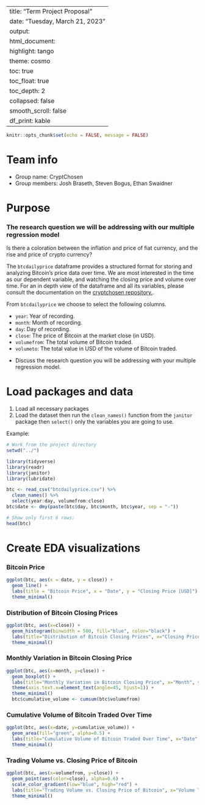 
---
title: "Term Project Proposal"
date: "Tuesday, March 21, 2023"
output:
  html_document:
    highlight: tango
    theme: cosmo
    toc: true
    toc_float: true
    toc_depth: 2
    collapsed: false
    smooth_scroll: false
    df_print: kable
---

```r
knitr::opts_chunk$set(echo = FALSE, message = FALSE)
```

<!-- DO NOT EDIT ANYTHING ABOVE THIS LINE -->

# Team info

* Group name: CryptChosen
* Group members: Josh Braseth, Steven Bogus, Ethan Swaidner

# Purpose

### The research question we will be addressing with our multiple regression model
Is there a coloration between the inflation and price of fiat currency, and the rise and price of crypto currency?

The `btcdailyprice` dataframe provides a structured format for storing and analyzing Bitcoin's price data over time. We are most interested in the time as our dependent variable, and watching the closing price and volume over time. For an in depth view of the dataframe and all its variables, please consult the documentation on the [cryptchosen repository.](https://github.com/jbraseth/cryptchosen).

From `btcdailyprice` we choose to select the following columns.

- `year`: Year of recording.
- `month`: Month of recording.
- `day`: Day of recording.
- `close`: The price of Bitcoin at the market close (in USD).
- `volumefrom`: The total volume of Bitcoin traded.
- `volumeto`: The total value in USD of the volume of Bitcoin traded.

<!-- TODO: DISCUSSION -->
* Discuss the research question you will be addressing with your multiple regression model.


# Load packages and data

1. Load all necessary packages
1. Load the dataset then run the `clean_names()` function from the `janitor` package then `select()` only the variables you are going to use.

Example:

```r
# Work from the project directory
setwd("../")

library(tidyverse)
library(readr)
library(janitor)
library(lubridate)

btc <- read_csv("btcdailyprice.csv") %>%
  clean_names() %>%
  select(year:day, volumefrom:close)
btc$date <- dmy(paste(btc$day, btc$month, btc$year, sep = "-"))

# Show only first 6 rows:
head(btc)
```

# Create EDA visualizations

<!-- Instructions: Create "exploratory data analysis" visualizations of your data. At this point
these are preliminary and can change for the submission, but the only
requirement is that your visualizations use each of the *measurement variables*
included in your dataset to test out if they work. -->

<!-- TODO: write about each visualization and whatever insights they communicate. -->
<!-- TODO: be sure to meet the requirement: **use each of the measurement variables** -->

### Bitcoin Price
```r
ggplot(btc, aes(x = date, y = close)) +
  geom_line() +
  labs(title = "Bitcoin Price", x = "Date", y = "Closing Price [USD]") +
  theme_minimal()
```

### Distribution of Bitcoin Closing Prices
```r
ggplot(btc, aes(x=close)) +
  geom_histogram(binwidth = 500, fill="blue", color="black") +
  labs(title="Distribution of Bitcoin Closing Prices", x="Closing Price", y="Count") +
  theme_minimal()
```

### Monthly Variation in Bitcoin Closing Price
```r
ggplot(btc, aes(x=month, y=close)) +
  geom_boxplot() +
  labs(title="Monthly Variation in Bitcoin Closing Price", x="Month", y="Closing Price [USD]") +
  theme(axis.text.x=element_text(angle=45, hjust=1)) +
  theme_minimal()
  btc$cumulative_volume <- cumsum(btc$volumefrom)
```

### Cumulative Volume of Bitcoin Traded Over Time
```r
ggplot(btc, aes(x=date, y=cumulative_volume)) +
  geom_area(fill="green", alpha=0.5) +
  labs(title="Cumulative Volume of Bitcoin Traded Over Time", x="Date", y="Cumulative Volume Traded") +
  theme_minimal()
```

### Trading Volume vs. Closing Price of Bitcoin
```r
ggplot(btc, aes(x=volumefrom, y=close)) +
  geom_point(aes(color=close), alpha=0.6) +
  scale_color_gradient(low="blue", high="red") +
  labs(title="Trading Volume vs. Closing Price of Bitcoin", x="Volume Traded", y="Closing Price [USD]") +
  theme_minimal()
```
